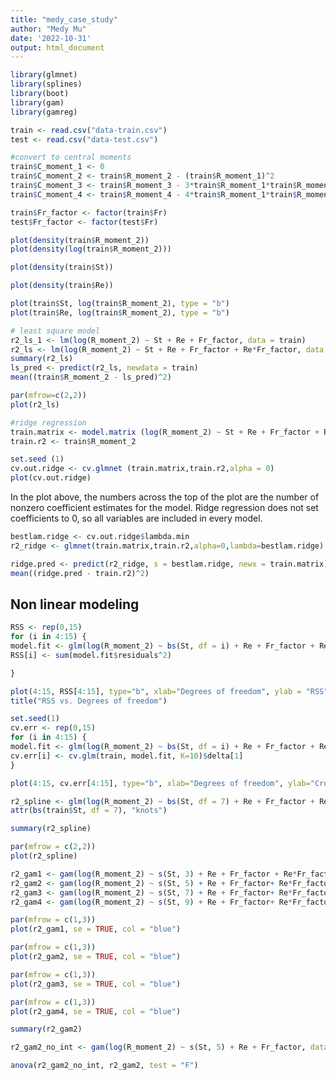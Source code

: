 ```yaml
---
title: "medy_case_study"
author: "Medy Mu"
date: '2022-10-31'
output: html_document
---
```


```r
library(glmnet)
library(splines)
library(boot)
library(gam)
library(gamreg)
```

```r
train <- read.csv("data-train.csv")
test <- read.csv("data-test.csv")
```

```r
#convert to central moments
train$C_moment_1 <- 0
train$C_moment_2 <- train$R_moment_2 - (train$R_moment_1)^2
train$C_moment_3 <- train$R_moment_3 - 3*train$R_moment_1*train$R_moment_2 + 2*(train$R_moment_1)^3
train$C_moment_4 <- train$R_moment_4 - 4*train$R_moment_1*train$R_moment_3 + 6*(train$R_moment_1)^2*train$R_moment_2 -3*(train$R_moment_1)^4
```

```r
train$Fr_factor <- factor(train$Fr)
test$Fr_factor <- factor(test$Fr)
```

```r
plot(density(train$R_moment_2))
plot(density(log(train$R_moment_2)))

plot(density(train$St))

plot(density(train$Re))

plot(train$St, log(train$R_moment_2), type = "b")
plot(train$Re, log(train$R_moment_2), type = "b")
```

```r
# least square model
r2_ls_1 <- lm(log(R_moment_2) ~ St + Re + Fr_factor, data = train)
r2_ls <- lm(log(R_moment_2) ~ St + Re + Fr_factor + Re*Fr_factor, data = train)
summary(r2_ls)
ls_pred <- predict(r2_ls, newdata = train)
mean((train$R_moment_2 - ls_pred)^2)
```

```r
par(mfrow=c(2,2))
plot(r2_ls)
```


```r
#ridge regression
train.matrix <- model.matrix (log(R_moment_2) ~ St + Re + Fr_factor + Re*Fr_factor,train)[,-1]
train.r2 <- train$R_moment_2

set.seed (1)
cv.out.ridge <- cv.glmnet (train.matrix,train.r2,alpha = 0)
plot(cv.out.ridge)
```

In the plot above, the numbers across the top of the plot are the number of nonzero coefficient estimates for the model. Ridge regression does not set coefficients to 0, so all variables are included in every model. 

```r
bestlam.ridge <- cv.out.ridge$lambda.min
r2_ridge <- glmnet(train.matrix,train.r2,alpha=0,lambda=bestlam.ridge)

ridge.pred <- predict(r2_ridge, s = bestlam.ridge, newx = train.matrix)
mean((ridge.pred - train.r2)^2)
```

## Non linear modeling

```r
RSS <- rep(0,15)
for (i in 4:15) {
model.fit <- glm(log(R_moment_2) ~ bs(St, df = i) + Re + Fr_factor + Re*Fr_factor, data = train)
RSS[i] <- sum(model.fit$residuals^2)

}

plot(4:15, RSS[4:15], type="b", xlab="Degrees of freedom", ylab = "RSS")
title("RSS vs. Degrees of freedom")
```

```r
set.seed(1)
cv.err <- rep(0,15)
for (i in 4:15) {
model.fit <- glm(log(R_moment_2) ~ bs(St, df = i) + Re + Fr_factor + Re*Fr_factor, data = train)
cv.err[i] <- cv.glm(train, model.fit, K=10)$delta[1]
}

plot(4:15, cv.err[4:15], type="b", xlab="Degrees of freedom", ylab="Cross validation error")
```


```r
r2_spline <- glm(log(R_moment_2) ~ bs(St, df = 7) + Re + Fr_factor + Re*Fr_factor, data = train)
attr(bs(train$St, df = 7), "knots")

summary(r2_spline)
```

```r
par(mfrow = c(2,2))
plot(r2_spline)
```

```r
r2_gam1 <- gam(log(R_moment_2) ~ s(St, 3) + Re + Fr_factor + Re*Fr_factor, data = train)
r2_gam2 <- gam(log(R_moment_2) ~ s(St, 5) + Re + Fr_factor+ Re*Fr_factor, data = train)
r2_gam3 <- gam(log(R_moment_2) ~ s(St, 7) + Re + Fr_factor+ Re*Fr_factor, data = train)
r2_gam4 <- gam(log(R_moment_2) ~ s(St, 9) + Re + Fr_factor+ Re*Fr_factor, data = train)

```

```r
par(mfrow = c(1,3))
plot(r2_gam1, se = TRUE, col = "blue")
```
```r
par(mfrow = c(1,3))
plot(r2_gam2, se = TRUE, col = "blue")
```
 
```r
par(mfrow = c(1,3))
plot(r2_gam3, se = TRUE, col = "blue")
```
```r
par(mfrow = c(1,3))
plot(r2_gam4, se = TRUE, col = "blue")
```

```r
summary(r2_gam2)
```
```r
r2_gam2_no_int <- gam(log(R_moment_2) ~ s(St, 5) + Re + Fr_factor, data = train)
```

```r
anova(r2_gam2_no_int, r2_gam2, test = "F")
```



